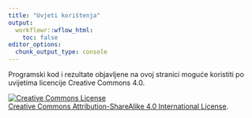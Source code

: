 ```yaml
---
title: "Uvjeti korištenja"
output:
  workflowr::wflow_html:
    toc: false
editor_options:
  chunk_output_type: console
---
```


Programski kod i rezultate objavljene na ovoj stranici moguće koristiti po uvijetima licencije Creative Commons 4.0. 


<a rel="license" href="http://creativecommons.org/licenses/by-sa/4.0/"><img alt="Creative Commons License" style="border-width:0" src="https://i.creativecommons.org/l/by-sa/4.0/88x31.png" /></a><br /><a rel="license" href="http://creativecommons.org/licenses/by-sa/4.0/">Creative Commons Attribution-ShareAlike 4.0 International License</a>.
